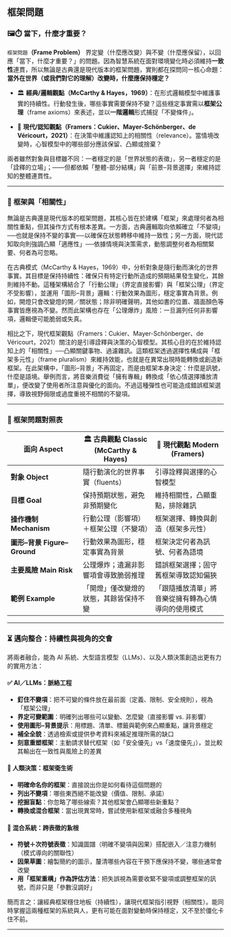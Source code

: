 ## **框架問題**

### 🖼️⏱️ 當下，什麼才重要？
`框架問題`**（Frame Problem）** 界定變（什麼應改變）與不變（什麼應保留），以回應「當下，什麼才重要？」的問題。因為智慧系統在面對環境變化時必須維持**一致性**連貫，所以無論是古典還是現代版本的框架問題，實則都在探問同一核心命題： **當外在世界（或我們對它的理解）改變時，什麼應保持穩定？**

- 🏛️ **經典/邏輯觀點（McCarthy & Hayes，1969）**：在形式邏輯模型中維護事實的持續性。行動發生後，哪些事實需要保持不變？這些穩定事實需以**框架公理**（frame axioms）來表述，並以**一階邏輯**形式捕捉「不變條件」。
    
- 📜 **現代/認知觀點（Framers：Cukier、Mayer-Schönberger、de Véricourt，2021）**：在決策中維護認知上的相關性（relevance）。當情境改變時，心智模型中的哪些部分應該保留、凸顯或捨棄？
    

兩者雖然對象與目標雖不同：一者穩定的是「世界狀態的表徵」，另一者穩定的是「詮釋的立場」；——但都依賴「整體-部分結構」與「前景–背景選擇」來維持認知的整體連貫性。

---

### 🔄 框架與「相關性」

無論是古典還是現代版本的框架問題，其核心皆在於建構「框架」來處理何者為相關性重點，但其操作方式有根本差異。一方面，古典邏輯取向依賴確立「不變項」──也就是保持不變的事實──以確保在狀態轉移中維持一致性；另一方面，現代認知取向則強調凸顯「適應性」──依據情境與決策需求，動態調整何者為相關緊要、何者為可忽略。

在古典模式（McCarthy & Hayes，1969）中，分析對象是隨行動而演化的世界事實。其目標是保持持續性：確保只有特定行動所造成的預期結果發生變化，其餘則維持不動。這種架構結合了「行動公理」（界定直接影響）與「框架公理」（界定不受影響），並運用「圖形–背景」邏輯：行動效果為圖形，穩定事實為背景。例如，開燈只會改變燈的開／關狀態；除非明確聲明，其他如書的位置、牆面顏色等事實皆應視為不變。然而此架構也存在「公理爆炸」風險：一旦漏列任何非影響項，邏輯便可能脆弱或失真。

相比之下，現代框架觀點（Framers：Cukier、Mayer-Schönberger、de Véricourt，2021）關注的是引導詮釋與決策的心智模型。其核心目的在於維持認知上的「相關性」──凸顯關鍵事物、過濾雜訊。這類框架透過選擇性構成與「框架多元性」（frame pluralism）來維持效能，也就是在異常出現時能轉換或創造新框架。在此架構中，「圖形–背景」不再固定，而是由框架本身決定：什麼是訊號，什麼是語境。舉例而言，將音樂消費從「擁有專輯」轉換成「依心情選擇播放清單」，便改變了使用者所注意與優化的面向。不過這種彈性也可能造成錯誤框架選擇，導致視野侷限或過度重視不相關的不變項。

---

### 🧮 框架問題對照表

|面向 Aspect|🏛️ 古典觀點 Classic (McCarthy & Hayes)|📜 現代觀點 Modern (Framers)|
|---|---|---|
|**對象 Object**|隨行動演化的世界事實（fluents）|引導詮釋與選擇的心智模型|
|**目標 Goal**|保持預期狀態，避免非預期變化|維持相關性，凸顯重點，排除雜訊|
|**操作機制 Mechanism**|行動公理（影響項）＋框架公理（不變項）|框架選擇、轉換與創造（框架多元性）|
|**圖形–背景 Figure–Ground**|行動效果為圖形，穩定事實為背景|框架決定何者為訊號、何者為語境|
|**主要風險 Main Risk**|公理爆炸；遺漏非影響項會導致脆弱推理|錯誤框架選擇；固守舊框架導致認知偏狹|
|**範例 Example**|「開燈」僅改變燈的狀態，其餘皆保持不變|「跟隨播放清單」將音樂從擁有轉為心情導向的使用模式|

---

### ⏳ 邁向整合：持續性與視角的交會

將兩者融合，能為 AI 系統、大型語言模型（LLMs）、以及人類決策創造出更有力的實用方法：

#### ✅ **AI／LLMs：脈絡工程**

- **釘住不變項**：把不可變的條件放在最前面（定義、限制、安全規則），視為「框架公理」
- **界定可變範圍**：明確列出哪些可以變動、怎麼變（直接影響 vs. 非影響）
- **使用圖形–背景提示**：用標題、清單、標籤與範例來凸顯重點，讓背景穩定
- **補全全貌**：透過檢索或提供參考資料來補足推理所需的缺口
- **刻意重塑框架**：主動請求替代框架（如「安全優先」vs「速度優先」），並比較其輸出在一致性與風險上的差異

#### 🧠 **人類決策：框架衛生術**

- **明確命名你的框架**：直接說出你是如何看待這個問題的
- **列出不變項**：哪些東西絕不能改變（價值、限制、承諾）
- **挖掘盲點**：你忽略了哪些線索？其他框架會凸顯哪些新重點？
- **轉換或混合框架**：當出現異常時，嘗試使用新框架或融合多種視角

#### 🔀 **混合系統：跨表徵的紥根**

- **符號＋次符號表徵**：知識圖譜（明確不變項與因果）搭配嵌入／注意力機制（模式導向的關聯性）
- **因果草圖**：繪製簡約的圖示，釐清哪些內容在干預下應保持不變，哪些通常會改變
- **用「框架重構」作為評估方法**：把失誤視為需要收緊不變項或調整框架的訊號，而非只是「參數沒調好」
    

簡而言之：讓經典框架穩住地板（持續性），讓現代框架指引視野（相關性）。能同時掌握這兩種框架的系統與人，更有可能在面對變動時保持穩定，又不至於僵化卡住不前。

---